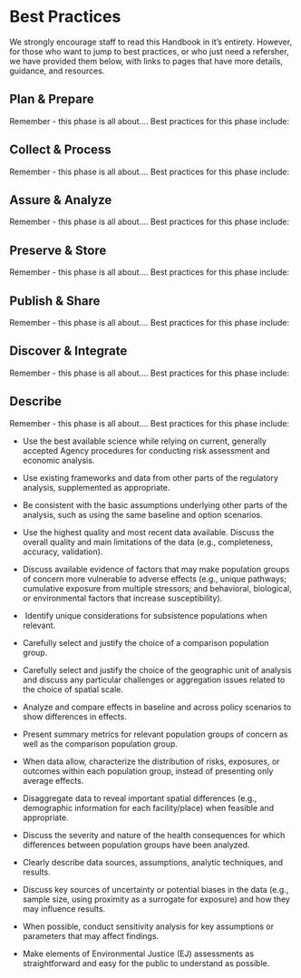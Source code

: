 # Best Practices

We strongly encourage staff to read this Handbook in it's entirety. However, for those who want to jump to best practices, or who just need a refersher, we have provided them below, with links to pages that have more details, guidance, and resources.

## Plan & Prepare

Remember - this phase is all about.... Best practices for this phase include:

## Collect & Process

Remember - this phase is all about.... Best practices for this phase include:

## Assure & Analyze

Remember - this phase is all about.... Best practices for this phase include:

## Preserve & Store

Remember - this phase is all about.... Best practices for this phase include:

## Publish & Share

Remember - this phase is all about.... Best practices for this phase include:

## Discover & Integrate

Remember - this phase is all about.... Best practices for this phase include:

## Describe

Remember - this phase is all about.... Best practices for this phase include:

-   Use the best available science while relying on current, generally accepted Agency procedures for conducting risk assessment and economic analysis.  

-   Use existing frameworks and data from other parts of the regulatory analysis, supplemented as appropriate.  

-   Be consistent with the basic assumptions underlying other parts of the analysis, such as using the same baseline and option scenarios.

-   Use the highest quality and most recent data available. Discuss the overall quality and main limitations of the data (e.g., completeness, accuracy, validation). 

-   Discuss available evidence of factors that may make population groups of concern more vulnerable to adverse effects (e.g., unique pathways; cumulative exposure from multiple stressors; and behavioral, biological, or environmental factors that increase susceptibility). 

-    Identify unique considerations for subsistence populations when relevant. 

-   Carefully select and justify the choice of a comparison population group.  

-   Carefully select and justify the choice of the geographic unit of analysis and discuss any particular challenges or aggregation issues related to the choice of spatial scale.

-   Analyze and compare effects in baseline and across policy scenarios to show differences in effects.

-   Present summary metrics for relevant population groups of concern as well as the comparison population group. 

-   When data allow, characterize the distribution of risks, exposures, or outcomes within each population group, instead of presenting only average effects. 

-   Disaggregate data to reveal important spatial differences (e.g., demographic information for each facility/place) when feasible and appropriate.

-   Discuss the severity and nature of the health consequences for which differences between population groups have been analyzed. 

-   Clearly describe data sources, assumptions, analytic techniques, and results. 

-   Discuss key sources of uncertainty or potential biases in the data (e.g., sample size, using proximity as a surrogate for exposure) and how they may influence results.

-   When possible, conduct sensitivity analysis for key assumptions or parameters that may affect findings. 

-   Make elements of Environmental Justice (EJ) assessments as straightforward and easy for the public to understand as possible. 

